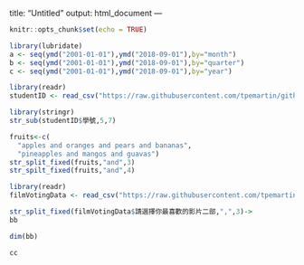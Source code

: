 title: "Untitled"
output: html_document
---

```r
knitr::opts_chunk$set(echo = TRUE)
```

```r
library(lubridate)
a <- seq(ymd("2001-01-01"),ymd("2018-09-01"),by="month")
b <- seq(ymd("2001-01-01"),ymd("2018-09-01"),by="quarter")
c <- seq(ymd("2001-01-01"),ymd("2018-09-01"),by="year")
```

```r
library(readr)
studentID <- read_csv("https://raw.githubusercontent.com/tpemartin/github-data/master/studentID.csv")

```

```r
library(stringr)
str_sub(studentID$學號,5,7)
```
```r
fruits<-c(
  "apples and oranges and pears and bananas",
  "pineapples and mangos and guavas")
str_split_fixed(fruits,"and",3)
str_spilt_fixed(fruits,"and",4)
```

```r
library(readr)
filmVotingData <- read_csv("https://raw.githubusercontent.com/tpemartin/course-107-1-programming-for-data-science/master/data/%E7%AC%AC%E4%B8%89%E5%B1%86%E7%B6%93%E6%BF%9F%E6%92%AD%E5%AE%A2%E7%AB%B6%E8%B3%BD%E5%8F%83%E8%B3%BD%E4%BD%9C%E5%93%81%E6%8A%95%E7%A5%A8%E7%B5%90%E6%9E%9C%E6%A8%A3%E6%9C%AC%20-%20Sheet1.csv")
```
```r
str_split_fixed(filmVotingData$請選擇你最喜歡的影片二部,",",3)->
bb

dim(bb)

cc
```